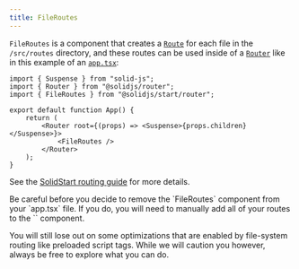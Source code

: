 ```yaml
---
title: FileRoutes
---
```


`FileRoutes` is a component that creates a [`Route`](/solid-router/reference/components/route) for each file in the `/src/routes` directory, and these routes can be used inside of a [`Router`](/solid-router/reference/components/router) like in this example of an [`app.tsx`](/solid-start/reference/entrypoints/app):

```tsx twoslash {7-9} filename="app.tsx"
import { Suspense } from "solid-js";
import { Router } from "@solidjs/router";
import { FileRoutes } from "@solidjs/start/router";

export default function App() {
	return (
		<Router root={(props) => <Suspense>{props.children}</Suspense>}>
			<FileRoutes />
		</Router>
	);
}
```
See the [SolidStart routing guide](/solid-start/building-your-application/routing) for more details.

<Callout type="caution">
Be careful before you decide to remove the `FileRoutes` component from your `app.tsx` file. If you do, you will need to manually add all of your routes to the `<Routes>` component.

You will still lose out on some optimizations that are enabled by file-system routing like preloaded script tags. While we will caution you however, always be free to explore what you can do.
</Callout>


